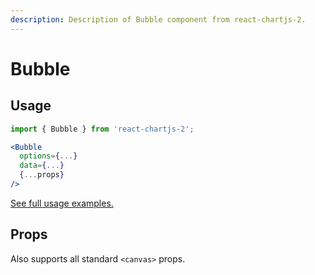 ```yaml
---
description: Description of Bubble component from react-chartjs-2.
---
```



# Bubble

## Usage

```jsx
import { Bubble } from 'react-chartjs-2';

<Bubble
  options={...}
  data={...}
  {...props}
/>
```

[See full usage examples.](/tags/bubble-chart)

## Props

Also supports all standard `<canvas>` props.

<PropsTable component='Bubble' />
